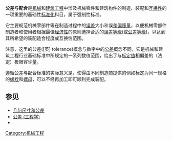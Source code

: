 '''公差与配合'''是[[机械|机械]]和[[建筑工程|建筑工程]]中涉及机械零件和建筑构件的制造、装配和[[互换性|互换性]]的一项重要的基础性[[标准化|标准化]]科目，属于强制性标准。

它主要规范机械零部件等在制造过程中的[[误差|误差]]大小和误差[[偏移量|偏移量]]，以便机械零部件制造者和使用者根据最佳[[经济性|经济性]]的原则选择合适的[[误差等级|误差等级]](或[[公差等级|公差等级]])，以达到其所希望的装配适合程度或互换性范围。

注意，这里的公差([英] tolerance)概念与数字中的[[公差|公差]]概念不同，它是机械和建筑工程行业基础标准中所规定的一系列数值范围，给出了与[[标定值|标定值]]相偏差的（法定）极限容许量。

遵循公差与配合标准的实际意义是，使得由不同制造商提供的例如标定为同一规格的[[螺栓|螺栓]]和[[螺母|螺母]]，可以不经再加工即可顺利完成装配。

==参见==
*[[几何尺寸和公差|几何尺寸和公差]]
*[[公差_(工程学)|公差 (工程学)]]
*{{link-en|公差分析|Tolerance analysis}}

{{Tech-stub}}
[[Category:机械工程|Category:机械工程]]